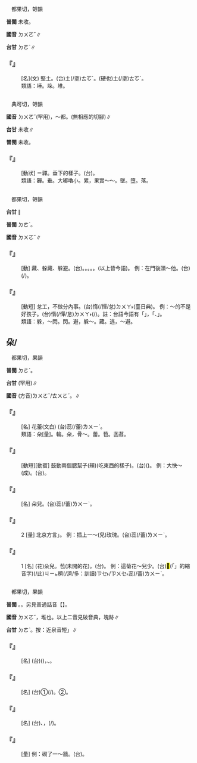 
=={{ruby|埵|ㄉㄨㄛˇ}}==

　都果切，哿韻

'''普閩''' 未收。

'''國音''' <rt>ㄉㄨㄛˇ</rt>∥

'''台甘''' <rt>ㄉㄜˋ</rt>∥

    

==='''『{{ruby|埵|ㄉㄨㄛˇ}}』'''===
: [名](文) 堅土。(台)土(/塗)<rt>ㄊㆦˊ</rt>{{ruby|确|ㄍㄚㆶ}}。{{ruby|奠|ㄉㄧㄥ˫}}(硬也)土(/塗)<rt>ㄊㆦˊ</rt>。
:類語：埵。垛。堆。
:
    

=={{ruby|奲|ㄉㄨㄛˇ}}==

　典可切，哿韻

'''國音''' <rt>ㄉㄨㄛˇ</rt>{{ruby|。|ㄔㄜˇ}}(罕用)，～都。(無相應的切腳)∥

'''台甘''' 未收∥

'''普閩''' 未收。

    

==='''『{{ruby|奲|ㄉㄨㄛˇ}}』'''===
: [動狀] ＝嚲。垂下的樣子。(台){{ruby|累|ㄌㄨㄧˋ}}{{ruby|累|ㄌㄨㄧˋ}}{{ruby|墜|ㄊㄨㄧ˫/ㄉㄨㄧ˫}}{{ruby|墜|ㄊㄨㄧ˫/ㄉㄨㄧ˫}}。
:類語：奲。垂。大嘟嚕小。{{ruby|累|ㄌㄟˇ}}累，果實～～。墜。墮。落。
:
    

=={{ruby|躲|ㄉㄨㄛˇ}}==

　都果切，哿韻

'''台甘''' {{ruby|(文)|ㄉㄜˋ}}∥

'''普閩''' <rt>ㄉㄜˋ</rt>。

'''國音''' <rt>ㄉㄨㄛˇ</rt>∥

    

==='''『{{ruby|躲|ㄉㄨㄛˇ}}』'''===
: [動] 藏、躲藏、躲避。(台){{ruby|覕|ㆠㄧㆷ}}。{{ruby|藏|ㄘㄤ˪}}。{{ruby|閃|ㄒㄧㆰˋ}}。{{ruby|避|ㄅㄧ˫}}。{{ruby|僻|ㄆㄧㄚㆷ}}。(以上皆今語)。 例：在門後頭～他。(台){{ruby|站|ㄉㆰ˪/ㄉㄧㆰ˪}}{{ruby|門|ㄇㆭˊ}}{{ruby|後|ㄠ˫}}{{ruby|閃|ㄒㄧㆰ}}{{ruby|避|ㄅㄧ˫}}(/{{ruby|僻|ㄆㄧㄚㆷ}}){{ruby|伊|·ㄧ}}。
    

==='''『{{ruby|躲|ㄉㄨㄛˇ}}{{ruby|懶|ㄌㄢˇ}}{{ruby|兒|ㄦ}}』'''===
: [動短] 怠工，不做分內事。(台){{ruby|貧|ㄅㄧㄣˊ/ㄅㄨㄣ}}惰(/憚/怠)<rt>ㄉㄨㄚ˫</rt>(臺日典)。 例：～的不是好孩子。(台){{ruby|貧|ㄅㄧㄣ/ㄅㄨㄣ/ㄅㄢ}}惰(/憚/怠)<rt>ㄉㄨㄚ˫</rt>{{ruby|做|ㄗㄨㆤ˪/ㄗㄜ˪}}{{ruby|工|ㄍㄤ}}{{ruby|丌|ㆤ}}{{ruby|不|ㆬ˫}}{{ruby|是|ㄒㄧ˫}}{{ruby|好|ㄏㄜˋ}}{{ruby|<mark>&#xffb51;</mark>|ㆣㄧㄣˋ}}{{ruby|仔|ㄚ}}(/{{ruby|無|ㆠㄜˊ}}{{ruby|乖|ㄍㄨㄞ}})。註：台語今語有「{{ruby|閃|ㄒㄧㆰˋ}}{{ruby|邊|ㄅㆪ}}{{ruby|仔|ㄚ}}{{ruby|去|ㄎㄧ˪}}{{ruby|消|ㄒㄧㄠ}}{{ruby|涼|ㄌㄧㄤˊ}}」，{{ruby|正|ㄐㄧㆩ˪}}{{ruby|是|ㄒㄧ˫}}「{{ruby|躲|ㄉㄜˋ}}、{{ruby|躲|ㄉㄜˋ}}{{ruby|懶|ㄌㄢˋ}}」{{ruby|丌|ㆤ}}{{ruby|意|ㄧ˪}}{{ruby|思|ㄙㄨ˪}}。
:類語：躲，～閃。閃。避，躲～。藏。逃，～避。
:
    

==朵/{{ruby|<mark>&#xf96f8;</mark>|ㄉㄨㄛˇ}}==

　都果切，果韻

'''普閩''' <rt>ㄉㄜˋ</rt>。

'''台甘''' {{ruby|(文)|ㄉㄜˋ}}{{ruby|。|ㄉㄜˊ}}(罕用)∥

'''國音''' (方音)<rt>ㄉㄨㄛˇ/ㄊㄨㄛˇ</rt>。{{ruby|→|·ㄉㄨㄛ}}{{ruby|→|·ㄉㄡ}}{{ruby|→|ㄊㄡ}}∥

    

==='''『{{ruby|花|ㄏㄨㄚ}}{{ruby|骨|ㄍㄨˇ}}{{ruby|朵|·ㄉㄨㄛˇ}}』'''===
: [名] 花蕾(文白) (台){{ruby|花|ㄏㄨㆤ/ㄏㆤ}}蕊(/蕾)<rt>ㄌㄨㄧˋ</rt>。
:類語：朵[量]。輪。朵，骨～。蕾。苞。菡萏。
:
    

==='''『{{ruby|朵|ㄉㄨㄛˇ}}{{ruby|頤|ㄧˊ}}』'''===
: [動短][動賓] 鼓動兩個腮幫子(頰)(吃東西的樣子)。(台){{ruby|振|ㄉㄧㄣˋ}}{{ruby|動|ㄉㄤ˫}}{{ruby|牙|ㆣㆤˊ}}{{ruby|槽|ㄗㄜˊ}}({{ruby|食|ㄐㄧㄚㆷ ͘}}{{ruby|物|ㄇㆭㆷ ͘/ㄇㄧㆷ ͘}})。 例：大快～(成)。(台){{ruby|食|ㄐㄧㄚㆷ ͘}}{{ruby|物|ㄇㄧㆷ ͘/ㄇㆭㆷ ͘}}{{ruby|食|ㄐㄧㄚㆷ ͘}}{{ruby|<mark>&#xffa42;</mark>|ㄍㄚㆷ}}{{ruby|真|ㄐㄧㄣ}}{{ruby|爽|ㄙㆲˋ}}{{ruby|快|ㄎㄨㄞ˪}}。
    

==='''『{{ruby|花|ㄏㄨㄚ}}{{ruby|朵|ㄉㄨㄛˇ}}』'''===
: [名] 朵兒。(台){{ruby|花|ㄏㄨㆤ}}蕊(/蕾)<rt>ㄌㄨㄧˋ</rt>。
    

==='''『{{ruby|朵|ㄉㄨㄛˇ}}』'''===
:2  [量] 北京方言{{ruby|「|ㄊㄨㄛˇ}}」。 例：插上一～(兒)玫瑰。(台){{ruby|插|ㄘㄚㆷ}}{{ruby|一|ㄐㄧㆵ ͘}}蕊(/蕾)<rt>ㄌㄨㄧˋ</rt>{{ruby|玫|ㄇㄨㄞˊ/ㄇㄨㄧˊ}}{{ruby|瑰|ㄍㄨㄧ˪}}。
    

==='''『{{ruby|朵|ㄉㄨㄛˇ}}』'''===
:1  [名] (花)朵兒。苞(未開的花)。(台){{ruby|花|ㄏㄨㆤ}}{{ruby|蕾|ㄌㄨㄧˋ}}。 例：這菊花～兒少。(台)<mark>&#xffb50;</mark>(「{{ruby|此|ㄐㄧˋ}}{{ruby|一|ㄐㄧㆵ ͘}}」的縮音字)(/此)<rt>ㄐㄧㆵ</rt>{{ruby|欉|ㄗㄤˊ}}{{ruby|菊|ㄍㄧㆦㆶ}}{{ruby|花|ㄏㄨㆤ}}{{ruby|開|ㄎㄨㄧ}}{{ruby|無|ㆠㄜˊ}}穧(/濟/多：訓讀)<rt>ㄗㆤ˫/ㄗㄨㆤ˫</rt>蕊(/蕾)<rt>ㄌㄨㄧˋ</rt>。
    

=={{ruby|垛|ㄉㄨㄛˇ}}==

　都果切，果韻

'''普閩''' {{ruby|(文)|ㄉㄜˋ}}。{{ruby|(白)|ㄉㆤˋ}}。另見普通話音【{{ruby|垛|ㄉㄨㄛˋ}}】。

'''國音''' <rt>ㄉㄨㄛˇ</rt>{{ruby|。|ㄉㄨㄛˋ}}，堆也。以上二音見破音典{{ruby|。|ㄉㄨㄛ}}，塊跡∥

'''台甘''' <rt>ㄉㄜˋ</rt>。按：近泉音短{{ruby|「|ㄉㄜ〾ˋ}}」∥

    

==='''『{{ruby|城|ㄔㄥˊ}}{{ruby|垛|ㄉㄨㄛˇ}}{{ruby|口|ㄎㄡˇ}}』'''===
: [名] (台){{ruby|城|ㄒㄧㆩˊ}}{{ruby|頂|ㄉㄧㄥˋ}}{{ruby|齒|ㄎㄧˋ}}{{ruby|狀|ㄗㆲ˫}}({{ruby|一|ㄐㄧㆵ ͘}}{{ruby|凸|ㄉㄨㆵ ͘}}{{ruby|一|ㄐㄧㆵ ͘}}{{ruby|凹|ㄠ}}){{ruby|丌|ㆤ}}{{ruby|牆|ㄑㄧㆧˊ/ㄑㄧㆫˊ}}，{{ruby|有|ㄨ˫}}{{ruby|掩|ㆰ}}{{ruby|蔽|ㄅㆤ˪}}{{ruby|作|ㄗㆦㆶ}}{{ruby|用|ㄧㆲ˫}}{{ruby|兼|ㄍㄧㆰ}}{{ruby|靠|ㄎㄨㄚ˪/ㄎㄨㆤ˪}}{{ruby|銃|ㄑㄧㄥ˪}}、{{ruby|射|ㄒㄧㄚ˫}}{{ruby|箭|ㄐㆪ˪}}{{ruby|丌|ㆤ}}{{ruby|所|ㄙㆦˋ}}{{ruby|在|ㄗㄞ˫}}。
    

==='''『{{ruby|垛|ㄉㄨㄛˇ}}{{ruby|子|·ㄗˇ}}』'''===
: [名] (台)①{{ruby|射|ㄒㄧㄚ˫}}{{ruby|箭|ㄐㆪ˪}}{{ruby|用|ㄧㆲ˫/ㄧㄥ˫}}{{ruby|丌|ㆤ}}{{ruby|土|ㄊㆦˊ}}{{ruby|堆|ㄉㄨㄧ}}(/{{ruby|箭|ㄐㆪ˪}}{{ruby|靶|ㄅㆤˋ}})。②{{ruby|女|ㄌㄧˋ/ㄌㄨˋ}}{{ruby|牆|ㄑㄧㆫˊ/ㄑㄧㆧˊ}}。
    

==='''『{{ruby|門|ㄇㄣˊ}}{{ruby|垛|ㄉㄨㄛˇ}}{{ruby|子|·ㄗˇ}}』'''===
: [名] (台){{ruby|大|ㄉㄨㄚ˫}}{{ruby|門|ㄇㆭˊ}}{{ruby|雙|ㄒㄧㄤ}}{{ruby|爿|ㄅㄧㄥˊ}}{{ruby|邊|ㄅㆪ}}{{ruby|丌|ㆤ}}{{ruby|磚|ㄗㆭ}}{{ruby|仔|ㄚ}}{{ruby|柱|ㄊㄧㄠ˫}}、{{ruby|土|ㄊㆦˊ}}{{ruby|堆|ㄉㄨㄧ}}，{{ruby|有|ㄨ˫}}{{ruby|遮|ㆢㄧㄚ/ㄌㄧㄚ}}{{ruby|蔽|ㄅㆤ˪}}(/{{ruby|柵|ㄗㄚㆷ ͘}}){{ruby|丌|ㆤ}}{{ruby|作|ㄗㆦㆶ}}{{ruby|用|ㄧㆲ˫}}。
    

==='''『{{ruby|垛|ㄉㄨㄛˇ}}』'''===
: [量] 例：砌了一～牆。(台){{ruby|築|ㆣㄧㆷ}}{{ruby|一|ㄐㄧㆵ ͘}}{{ruby|堵|ㄉㆦˋ}}{{ruby|牆|ㄑㄧㆧˊ/ㄑㄧㆫˊ}}{{ruby|仔|ㄚ}}。
    
